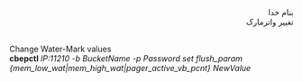 <div dir="rtl">بنام خدا</div>

<div dir="rtl">تغییر واترمارک</div><br/>
Change Water-Mark values<br/>
**cbepctl** _IP:11210_ *-b* _BucketName_ *-p* _Password_ *set* *flush_param* _{*mem_low_wat*|*mem_high_wat*|*pager_active_vb_pcnt*}_ _NewValue_

<div dir="rtl"></div>
<div dir="rtl"></div>
<div dir="rtl"></div>
